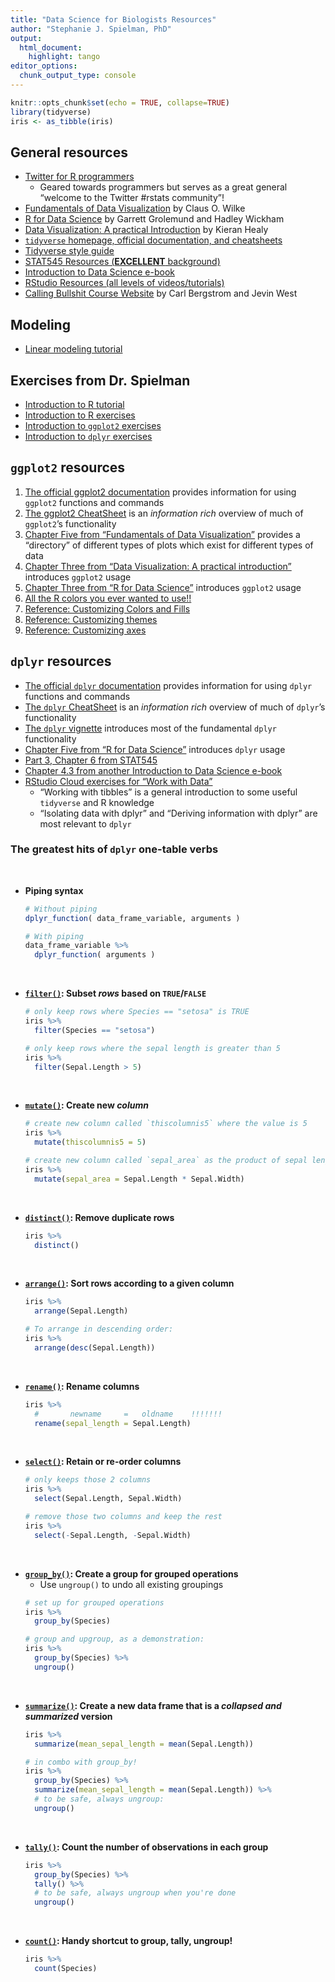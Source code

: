 ```yaml
---
title: "Data Science for Biologists Resources"
author: "Stephanie J. Spielman, PhD"
output: 
  html_document:
    highlight: tango
editor_options: 
  chunk_output_type: console
---
```


```r
knitr::opts_chunk$set(echo = TRUE, collapse=TRUE)
library(tidyverse)
iris <- as_tibble(iris)
```


## General resources

+ [Twitter for R programmers](https://www.t4rstats.com/)
  + Geared towards programmers but serves as a great general "welcome to the Twitter #rstats community"! 
+ [Fundamentals of Data Visualization](https://clauswilke.com/dataviz) by Claus O. Wilke
+ [R for Data Science](https://r4ds.had.co.nz/) by Garrett Grolemund and Hadley Wickham
+ [Data Visualization: A practical Introduction](https://socviz.co/) by Kieran Healy
+ [`tidyverse` homepage, official documentation, and cheatsheets](https://www.tidyverse.org/)
+ [Tidyverse style guide](https://style.tidyverse.org/)
+ [STAT545 Resources (**EXCELLENT** background)](https://stat545.com/)
+ [Introduction to Data Science e-book](https://rafalab.github.io/dsbook/)
+ [RStudio Resources (all levels of videos/tutorials)](https://resources.rstudio.com/)
+ [Calling Bullshit Course Website](https://callingbullshit.org/) by Carl Bergstrom and Jevin West


## Modeling

+ [Linear modeling tutorial](./tutorials/lm_tutorial.html)


## Exercises from Dr. Spielman

+ [Introduction to R tutorial](./tutorials/introduction_to_R.html)
+ [Introduction to R exercises](https://rowanbiosci.shinyapps.io/intro_R/)
+ [Introduction to `ggplot2` exercises](https://rowanbiosci.shinyapps.io/intro_ggplot2/)
+ [Introduction to `dplyr` exercises](https://rowanbiosci.shinyapps.io/intro_dplyr/)

## `ggplot2` resources

1. [The official ggplot2 documentation](https://ggplot2.tidyverse.org/reference/) provides information for using `ggplot2` functions and commands
2. [The ggplot2 CheatSheet](https://github.com/rstudio/cheatsheets/blob/master/data-visualization-2.1.pdf) is an _information rich_ overview of much of `ggplot2`'s functionality
3. [Chapter Five from "Fundamentals of Data Visualization"](https://serialmentor.com/dataviz/directory-of-visualizations.html) provides a "directory" of different types of plots which exist for different types of data
4. [Chapter Three from "Data Visualization: A practical introduction"](https://socviz.co/makeplot.html) introduces `ggplot2` usage
5. [Chapter Three from "R for Data Science"](https://r4ds.had.co.nz/data-visualisation.html) introduces `ggplot2` usage
6. [All the R colors you ever wanted to use!!](https://github.com/sjspielman/datascience_for_biologists/raw/master/spring2020/rmd_lessons/static/Rcolor.pdf)
7. [Reference: Customizing Colors and Fills](./tutorials/color_fill_scales.html)
7. [Reference: Customizing themes](./tutorials/themes.html)
7. [Reference: Customizing axes](./tutorials/axes.html)


## `dplyr` resources


+ [The official `dplyr` documentation](https://dplyr.tidyverse.org/reference/) provides information for using `dplyr` functions and commands
+ [The `dplyr` CheatSheet](https://github.com/rstudio/cheatsheets/blob/master/data-transformation.pdf) is an _information rich_ overview of much of `dplyr`'s functionality
+ [The `dplyr` vignette](https://dplyr.tidyverse.org/articles/dplyr.html) introduces most of the fundamental `dplyr` functionality
+ [Chapter Five from "R for Data Science"](https://r4ds.had.co.nz/transform.html) introduces `dplyr` usage
+ [Part 3, Chapter 6 from STAT545](https://stat545.com/dplyr-intro.html)
+ [Chapter 4.3 from another Introduction to Data Science e-book](https://rafalab.github.io/dsbook/tidyverse.html#manipulating-data-frames)
+ [RStudio Cloud exercises for "Work with Data"](https://rstudio.cloud/learn/primers/2)
  + "Working with tibbles" is a general introduction to some useful `tidyverse` and R knowledge
  + "Isolating data with dplyr" and "Deriving information with dplyr" are most relevant to `dplyr`



### The greatest hits of `dplyr` one-table verbs


<br>

+ **Piping syntax** 

  ```r
  # Without piping
  dplyr_function( data_frame_variable, arguments )
  
  # With piping
  data_frame_variable %>%
    dplyr_function( arguments )
  ```

<br>

+ **[`filter()`](https://dplyr.tidyverse.org/reference/filter.html): Subset _rows_ based on `TRUE`/`FALSE`**

  ```r
  # only keep rows where Species == "setosa" is TRUE
  iris %>%
    filter(Species == "setosa")
  
  # only keep rows where the sepal length is greater than 5
  iris %>%
    filter(Sepal.Length > 5)
  ```

<br>


+ **[`mutate()`](https://dplyr.tidyverse.org/reference/mutate.html): Create new _column_**

  ```r
  # create new column called `thiscolumnis5` where the value is 5
  iris %>% 
    mutate(thiscolumnis5 = 5)
  
  # create new column called `sepal_area` as the product of sepal length*width
  iris %>% 
    mutate(sepal_area = Sepal.Length * Sepal.Width)
  ```

<br>


+ **[`distinct()`](https://dplyr.tidyverse.org/reference/distinct.html): Remove duplicate rows**

  ```r
  iris %>% 
    distinct()
  ```

<br>


+ **[`arrange()`](https://dplyr.tidyverse.org/reference/arrange.html): Sort rows according to a given column**

  ```r
  iris %>% 
    arrange(Sepal.Length)
  
  # To arrange in descending order:
  iris %>% 
    arrange(desc(Sepal.Length))
  ```

<br>


+ **[`rename()`](https://dplyr.tidyverse.org/reference/rename.html): Rename columns**

  ```r
  iris %>% 
    #       newname     =   oldname    !!!!!!!
    rename(sepal_length = Sepal.Length)
  ```

<br>


+ **[`select()`](https://dplyr.tidyverse.org/reference/select.html): Retain or re-order columns**

  ```r
  # only keeps those 2 columns
  iris %>% 
    select(Sepal.Length, Sepal.Width)
  
  # remove those two columns and keep the rest
  iris %>% 
    select(-Sepal.Length, -Sepal.Width)
  ```

<br>


+ **[`group_by()`](https://dplyr.tidyverse.org/reference/group_by.html): Create a group for grouped operations**
  + Use `ungroup()` to undo all existing groupings
  
  ```r
  # set up for grouped operations
  iris %>% 
    group_by(Species)
    
  # group and upgroup, as a demonstration:
  iris %>% 
    group_by(Species) %>%
    ungroup()
  ```
  
<br>



+ **[`summarize()`](https://dplyr.tidyverse.org/reference/summarise.html): Create a new data frame that is a _collapsed and summarized_ version**
  
  ```r
  iris %>% 
    summarize(mean_sepal_length = mean(Sepal.Length))
  
  # in combo with group_by!
  iris %>% 
    group_by(Species) %>%
    summarize(mean_sepal_length = mean(Sepal.Length)) %>%
    # to be safe, always ungroup:
    ungroup()
  ```

<br>


+ **[`tally()`](https://dplyr.tidyverse.org/reference/tally.html): Count the number of observations in each group**
  
  ```r
  iris %>% 
    group_by(Species) %>% 
    tally() %>%
    # to be safe, always ungroup when you're done
    ungroup()
  ```

<br>


+ **[`count()`](https://dplyr.tidyverse.org/reference/count.html): Handy shortcut to group, tally, ungroup!** 
  
  ```r
  iris %>% 
    count(Species) 
  ```


